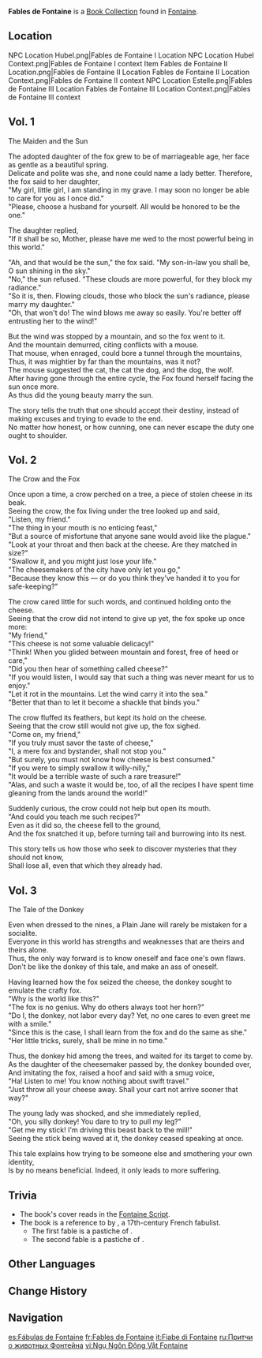 {{Book Collection Infobox
|image     = Book Fables de Fontaine.png
|quality   = 4
|region_lore = None
|region_location = Fontaine
|volumes   = 3
|author    = Marie Hericart de La Fontaine
|vol1      = [[Court of Fontaine: Quartier Narbonnais]], sold by [[Hubel]]
|vol2      = [[Romaritime Harbor]], next to [[Hermosa]]
|vol3      = In front of the [[Beaumont Workshop]]
|vol4      = 
}}
'''Fables de Fontaine''' is a [[Book Collection]] found in [[Fontaine]].

==Location==
<gallery>
NPC Location Hubel.png|Fables de Fontaine I Location
NPC Location Hubel Context.png|Fables de Fontaine I context
Item Fables de Fontaine II Location.png|Fables de Fontaine II Location
Fables de Fontaine II Location Context.png|Fables de Fontaine II context
NPC Location Estelle.png|Fables de Fontaine III Location
Fables de Fontaine III Location Context.png|Fables de Fontaine III context
</gallery>

==Vol. 1==
{{Description|A storybook containing various lore and tales authored by Marie Hericart de La Fontaine, most of which were not written by the author but are compiled from ancient poems which have since been lost.}}
The Maiden and the Sun

The adopted daughter of the fox grew to be of marriageable age, her face as gentle as a beautiful spring.<br>
Delicate and polite was she, and none could name a lady better.
Therefore, the fox said to her daughter,<br>
"My girl, little girl, I am standing in my grave. I may soon no longer be able to care for you as I once did."<br>
"Please, choose a husband for yourself. All would be honored to be the one."

The daughter replied,<br>
"If it shall be so, Mother, please have me wed to the most powerful being in this world."

"Ah, and that would be the sun," the fox said. "My son-in-law you shall be, O sun shining in the sky."<br>
"No," the sun refused. "These clouds are more powerful, for they block my radiance."<br>
"So it is, then. Flowing clouds, those who block the sun's radiance, please marry my daughter."<br>
"Oh, that won't do! The wind blows me away so easily. You're better off entrusting her to the wind!"

But the wind was stopped by a mountain, and so the fox went to it.<br>
And the mountain demurred, citing conflicts with a mouse.<br>
That mouse, when enraged, could bore a tunnel through the mountains,<br>
Thus, it was mightier by far than the mountains, was it not?<br>
The mouse suggested the cat, the cat the dog, and the dog, the wolf.<br>
After having gone through the entire cycle, the Fox found herself facing the sun once more.<br>
As thus did the young beauty marry the sun.

The story tells the truth that one should accept their destiny, instead of making excuses and trying to evade to the end.<br>
No matter how honest, or how cunning, one can never escape the duty one ought to shoulder.

==Vol. 2==
{{Description|A storybook containing various lore and tales authored by Marie Hericart de La Fontaine, most of which were not written by the author but are compiled from ancient poems which have since been lost.}}
The Crow and the Fox

Once upon a time, a crow perched on a tree, a piece of stolen cheese in its beak.<br>
Seeing the crow, the fox living under the tree looked up and said,<br>
"Listen, my friend."<br>
"The thing in your mouth is no enticing feast,"<br>
"But a source of misfortune that anyone sane would avoid like the plague."<br>
"Look at your throat and then back at the cheese. Are they matched in size?"<br>
"Swallow it, and you might just lose your life."<br>
"The cheesemakers of the city have only let you go,"<br>
"Because they know this &mdash; or do you think they've handed it to you for safe-keeping?"

The crow cared little for such words, and continued holding onto the cheese.<br>
Seeing that the crow did not intend to give up yet, the fox spoke up once more:<br>
"My friend,"<br>
"This cheese is not some valuable delicacy!"<br>
"Think! When you glided between mountain and forest, free of heed or care,"<br>
"Did you then hear of something called cheese?"<br>
"If you would listen, I would say that such a thing was never meant for us to enjoy."<br>
"Let it rot in the mountains. Let the wind carry it into the sea."<br>
"Better that than to let it become a shackle that binds you."

The crow fluffed its feathers, but kept its hold on the cheese.<br>
Seeing that the crow still would not give up, the fox sighed.<br>
"Come on, my friend,"<br>
"If you truly must savor the taste of cheese,"<br>
"I, a mere fox and bystander, shall not stop you."<br>
"But surely, you must not know how cheese is best consumed."<br>
"If you were to simply swallow it willy-nilly,"<br>
"It would be a terrible waste of such a rare treasure!"<br>
"Alas, and such a waste it would be, too, of all the recipes I have spent time gleaning from the lands around the world!"

Suddenly curious, the crow could not help but open its mouth.<br>
"And could you teach me such recipes?"<br>
Even as it did so, the cheese fell to the ground,<br>
And the fox snatched it up, before turning tail and burrowing into its nest.

This story tells us how those who seek to discover mysteries that they should not know,<br>
Shall lose all, even that which they already had.

==Vol. 3==
{{Description|A storybook containing various lore and tales authored by Marie Hericart de La Fontaine, most of which were not written by the author but are compiled from ancient poems which have since been lost.}}
The Tale of the Donkey

Even when dressed to the nines, a Plain Jane will rarely be mistaken for a socialite.<br>
Everyone in this world has strengths and weaknesses that are theirs and theirs alone.<br>
Thus, the only way forward is to know oneself and face one's own flaws.<br>
Don't be like the donkey of this tale, and make an ass of oneself.

Having learned how the fox seized the cheese, the donkey sought to emulate the crafty fox.<br>
"Why is the world like this?"<br>
"The fox is no genius. Why do others always toot her horn?"<br>
"Do I, the donkey, not labor every day? Yet, no one cares to even greet me with a smile."<br>
"Since this is the case, I shall learn from the fox and do the same as she."<br>
"Her little tricks, surely, shall be mine in no time."

Thus, the donkey hid among the trees, and waited for its target to come by.<br>
As the daughter of the cheesemaker passed by, the donkey bounded over,<br>
And imitating the fox, raised a hoof and said with a smug voice,<br>
"Ha! Listen to me! You know nothing about swift travel."<br>
"Just throw all your cheese away. Shall your cart not arrive sooner that way?"

The young lady was shocked, and she immediately replied,<br>
"Oh, you silly donkey! You dare to try to pull my leg?"<br>
"Get me my stick! I'm driving this beast back to the mill!"<br>
Seeing the stick being waved at it, the donkey ceased speaking at once.

This tale explains how trying to be someone else and smothering your own identity,<br>
Is by no means beneficial. Indeed, it only leads to more suffering.

==Trivia==
*The book's cover reads {{Lang|''LESFABLES''|fr=''les fables''|fr_tl=the fables}} in the [[Fontaine Script]].
*The book is a reference to {{w|La Fontaine's Fables|''Fables de La Fontaine''}} by {{w|Jean de La Fontaine}}, a 17th-century French fabulist.
**The first fable is a pastiche of ''{{w|The Mouse Turned into a Maid}}.''
**The second fable is a pastiche of {{w|The Fox and the Crow (Aesop)|''The Fox and the Crow''}}.

==Other Languages==
{{Other Languages
|en      = Fables de Fontaine
|en_lang = fr
|en_tl   = {{w|Fable}}s of Fontaine
|zhs     = 枫丹动物寓言集
|zhs_rm  = Fēngdān Dòngwù Yùyán-jí
|zht     = 楓丹動物寓言集
|zht_rm  = Fēngdān Dòngwù Yùyán-jí
|zh_tl   = Fontaine Animal Fables
|ja      = フォンテーヌ動物寓意譚
|ja_rm   = Fonteenu Doubutsu Guuitan
|ja_tl   = 
|ko      = 폰타인 동물 우화집
|ko_tl   = Fontaine Animal Fables
|es      = Fábulas de Fontaine
|es_tl   = Fables of Fontaine
|fr      = Fables de Fontaine
|ru      = Притчи о животных Фонтейна
|ru_tl   = 
|th      = รวมนิทานอีสป Fontaine
|th_rm   = 
|th_tl   = 
|vi      = Ngụ Ngôn Động Vật Fontaine
|vi_tl   = 
|de      = Fables de Fontaine
|id      = Ensiklopedia Fauna Fontaine
|id_tl   = Encyclopedia of the Fauna of Fontaine
|pt      = Fábulas dos Animais de Fontaine
|pt_tl   = 
|tr      = Fontaine Masalları
|tr_tl   = Fontaine Fables
|it      = Fiabe di Fontaine
|it_tl   = Fontaine's Fairy Tales
}}

==Change History==
{{Change History|4.0}}

==Navigation==
{{Book Navbox|None}}

[[es:Fábulas de Fontaine]]
[[fr:Fables de Fontaine]]
[[it:Fiabe di Fontaine]]
[[ru:Притчи о животных Фонтейна]]
[[vi:Ngụ Ngôn Động Vật Fontaine]]